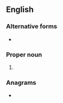 {{also|PSS|p*ss|p.s.s.|P.S.S.}}
==English==

===Alternative forms===
* {{l|en|Ps.}}

===Proper noun===
{{en-proper noun}}

# {{abbreviation of|Psalms|lang=en}}

===Anagrams===
* {{anagrams|en|SPS|SPs|SSP|s.p.s.|ssp.}}